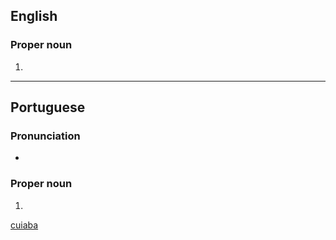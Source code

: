 ==English==

===Proper noun===
{{en-proper noun}}

# {{place:state capital of Brazil|en|state=Mato Grosso}}

[[Category:English terms spelled with Á|cuiaba]]

----

==Portuguese==

===Pronunciation===
*{{IPA|/kujaˈba/|lang=pt}}
===Proper noun===
{{pt-proper noun}}

# {{place:state capital of Brazil|pt|Cuiabá|state=Mato Grosso}}